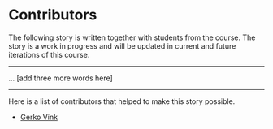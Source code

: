 # Contributors {.unnumbered}

The following story is written together with students from the course. The story is a work in progress and will be updated in current and future iterations of this course. 

---

... [add three more words here]


---

Here is a list of contributors that helped to make this story possible.

- [Gerko Vink](www.github.com/gerkovink)